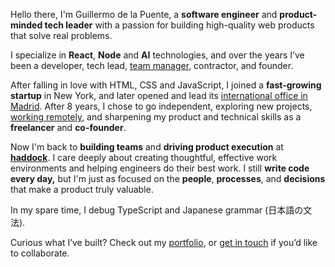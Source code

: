 Hello there, I'm Guillermo de la Puente, a **software engineer** and **product-minded tech leader** with a passion for building high-quality web products that solve real problems.

I specialize in **React**, **Node** and **AI** technologies, and over the years I’ve been a developer, tech lead, [team manager](/blog/category/management), contractor, and founder.

After falling in love with HTML, CSS and JavaScript, I joined a **fast-growing startup** in New York, and later opened and lead its [international office in Madrid](/blog/podcast-building-a-team-from-scratch-with-splash). After 8 years, I chose to go independent, exploring new projects, [working remotely](/blog/category/digital+nomad), and sharpening my product and technical skills as a **freelancer** and **co-founder**.

Now I'm back to **building teams** and **driving product execution** at [**haddock**](/work/haddock). I care deeply about creating thoughtful, effective work environments and helping engineers do their best work. I still **write code every day,** but I'm just as focused on the **people**, **processes**, and **decisions** that make a product truly valuable.

In my spare time, I debug TypeScript and Japanese grammar (日本語の文法).

Curious what I’ve built? Check out my [portfolio](/work), or [get in touch](/contact) if you’d like to collaborate.